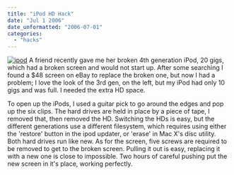 ```yaml
---
title: "iPod HD Hack"
date: "Jul 1 2006"
date_unformatted: "2006-07-01"
categories: 
  - "hacks"
---
```


[![ipod](images/183063042_2ed52673c2_t.jpg)](http://www.flickr.com/photos/60302584@N00/183063042/ "photo sharing") A friend recently gave me her broken 4th generation iPod, 20 gigs, which had a broken screen and would not start up. After some searching I found a $48 screen on eBay to replace the broken one, but now I had a problem; I love the look of the 3rd gen, on the left, but my iPod had only 10 gigs and was full. I needed the extra HD space.

To open up the iPods, I used a guitar pick to go around the edges and pop up the six clips. The hard drives are held in place by a piece of tape, I removed that, then removed the HD. Switching the HDs is easy, but the different generations use a different filesystem, which requires using either the 'restore' button in the ipod updater, or 'erase' in Mac X's disc utility. Both hard drives run like new. As for the screen, five screws are required to be removed to get to the broken screen. Pulling it out is easy, replacing it with a new one is close to impossible. Two hours of careful pushing put the new screen in it's place, working perfectly.
